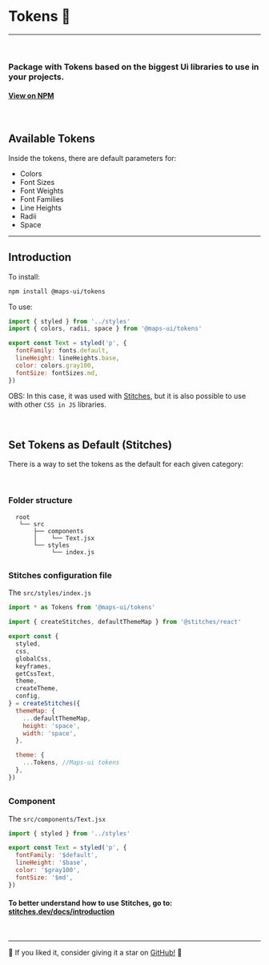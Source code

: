 
<Meta title="Package - Tokens" />

# Tokens 🎨

---

<br />

<h3>
  Package with Tokens based on the biggest Ui libraries to use in your projects.
</h3>

<h4>
  <a href="https://www.npmjs.com/package/@maps-ui/tokens"> View on NPM</a>
</h4>

<br />

<h2 id="tokens">Available Tokens</h2>

Inside the tokens, there are default parameters for:

- Colors
- Font Sizes
- Font Weights
- Font Families
- Line Heights
- Radii
- Space

---

<h2 id="intro">Introduction</h2>

To install:

```sh
npm install @maps-ui/tokens
```

To use:

```js
import { styled } from '../styles'
import { colors, radii, space } from '@maps-ui/tokens'

export const Text = styled('p', {
  fontFamily: fonts.default,
  lineHeight: lineHeights.base,
  color: colors.gray100,
  fontSize: fontSizes.md,
})
```

OBS: In this case, it was used with <a href="https://stitches.dev/">Stitches</a>, but it is also possible to use with other `CSS in JS` libraries.

<br />

<h2 id="config">Set Tokens as Default (Stitches)</h2>

There is a way to set the tokens as the default for each given category:

<br />

### Folder structure

```shell
  root
   └── src
       ├── components
       │    └── Text.jsx
       └── styles
            └── index.js
```

##

### Stitches configuration file

The `src/styles/index.js`

```js
import * as Tokens from '@maps-ui/tokens'

import { createStitches, defaultThemeMap } from '@stitches/react'

export const {
  styled,
  css,
  globalCss,
  keyframes,
  getCssText,
  theme,
  createTheme,
  config,
} = createStitches({
  themeMap: {
    ...defaultThemeMap,
    height: 'space',
    width: 'space',
  },

  theme: {
    ...Tokens, //Maps-ui tokens
  },
})
```

##

### Component

The `src/components/Text.jsx`

```js
import { styled } from '../styles'

export const Text = styled('p', {
  fontFamily: '$default',
  lineHeight: '$base',
  color: '$gray100',
  fontSize: '$md',
})
```

#### To better understand how to use Stitches, go to: <a href="https://stitches.dev/docs/introduction">stitches.dev/docs/introduction</a>

<br />

---

<p>
  🌟 If you liked it, consider giving it a star on
  <a href="https://github.com/MatheusAndrade23/Maps-Ui"> GitHub!</a> 🌟
</p>
